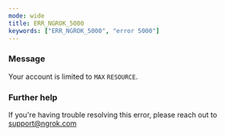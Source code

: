 ```yaml
---
mode: wide
title: ERR_NGROK_5000
keywords: ["ERR_NGROK_5000", "error 5000"]
---
```


### Message

Your account is limited to `MAX` `RESOURCE`.

### Further help

If you're having trouble resolving this error, please reach out to [support@ngrok.com](mailto:support@ngrok.com?subject=Help%20with%20ERR_NGROK_5000)
